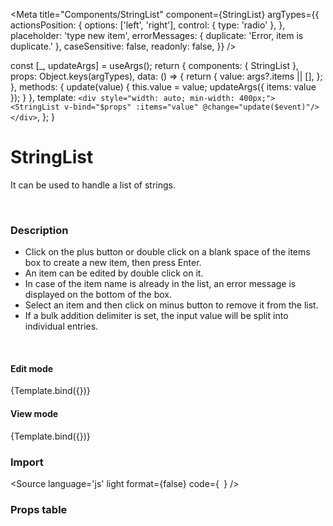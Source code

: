 

<Meta
  title="Components/StringList"
  component={StringList}
  argTypes={{
    actionsPosition: {
      options: ['left', 'right'],
      control: { type: 'radio' },
    },
    placeholder: 'type new item',
    errorMessages: { duplicate: 'Error, item is duplicate.' },
    caseSensitive: false,
    readonly: false,
  }}
/>

  const [_, updateArgs] = useArgs();
  return {
    components: { StringList },
    props:      Object.keys(argTypes),
    data: () => {
      return {
        value: args?.items || [],
      };
    },
    methods: {
      update(value) {
        this.value = value;
        updateArgs({
          items: value
        });
      }
    },
    template:   `
        <div style="width: auto; min-width: 400px;">
          <StringList v-bind="$props" :items="value" @change="update($event)"/>
        </div>
      `,
  };
}


# StringList

It can be used to handle a list of strings.

<br/>

### Description

- Click on the plus button or double click on a blank space of the items box to create a new item, then press Enter.
- An item can be edited by double click on it.
- In case of the item name is already in the list, an error message is displayed on the bottom of the box.
- Select an item and then click on minus button to remove it from the list.
- If a bulk addition delimiter is set, the input value will be split into individual entries.

<br/>

#### Edit mode

<Canvas>
  <Story
    name="edit mode"
    args={{
      items: ['item', 'item-1', 'item-2', 'item-3', 'item-4'],
      actionsPosition: 'left',
      placeholder: 'type new item',
      errorMessages: { duplicate: 'Error, item is duplicate.' }
    }}>
    {Template.bind({})}
  </Story>
</Canvas>

#### View mode

<Canvas>
  <Story
    name="view mode"
    args={{
      items: ['item', 'item-1', 'item-2', 'item-3', 'item-4'],
      actionsPosition: 'left',
      placeholder: 'type new item',
      readonly: true
    }}>
    {Template.bind({})}
  </Story>
</Canvas>

### Import

<Source
  language='js'
  light
  format={false}
  code={`
  `}
/>

### Props table

<ArgsTable of={StringList} />

